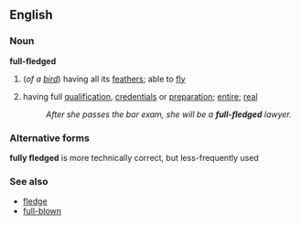 ==English==

===Noun===
'''full-fledged'''
#(''of a [[bird]]'') having all its [[feather]]s; able to [[fly]]
#{{idiom}} having full [[qualification]], [[credential]]s or [[preparation]]; [[entire]]; [[real]]
#:''After she passes the bar exam, she will be a '''full-fledged''' lawyer.''

===Alternative forms===
'''fully fledged''' is more technically correct, but less-frequently used

===See also===
*[[fledge]]
*[[full-blown]]
